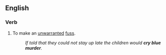 ==English==
{{rfe}}
===Verb===
{{en-verb|head=to [[cry]] [[blue]] [[murder]]|cries blue murder|crying blue murder|cried blue murder|cried blue murder}}

# To make an [[unwarranted]] [[fuss]].
#:''If told that they could not stay up late the children would '''cry blue murder'''.''